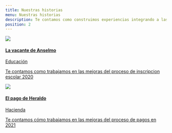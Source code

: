 ```yaml
---
title: Nuestras historias
menu: Nuestras historias
description: Te contamos como construimos experiencias integrando a las diferentes áreas del Gobierno de la Ciudad
position: 2
---
```



<Row><Col items={2}>

<a class="card" href="vacante_de_anselmo">
  <img src="creamos_experiencias/nuestras_historias/anselmo.png" className="card-img-top" />
  <div class="card-body">
    <h4 class="card-title">La vacante de Anselmo</h4>
    <div class="card-subtitle">Educación</div>
    <p class="card-text">
      Te contamos como trabajamos en las mejoras del proceso de inscripcion escolar 2020
    </p>
  </div>
</a>
  
<a class="card" href="el_pago_de_heraldo">
  <img src="creamos_experiencias/nuestras_historias/heraldo.png" className="card-img-top" />
  <div class="card-body">
    <h4 class="card-title">El pago de Heraldo</h4>
    <div class="card-subtitle">Hacienda</div>
    <p class="card-text">
      Te contamos cómo trabajamos en las mejoras del proceso de pagos en 2021
    </p>
  </div>
</a>

</Col></Row>
